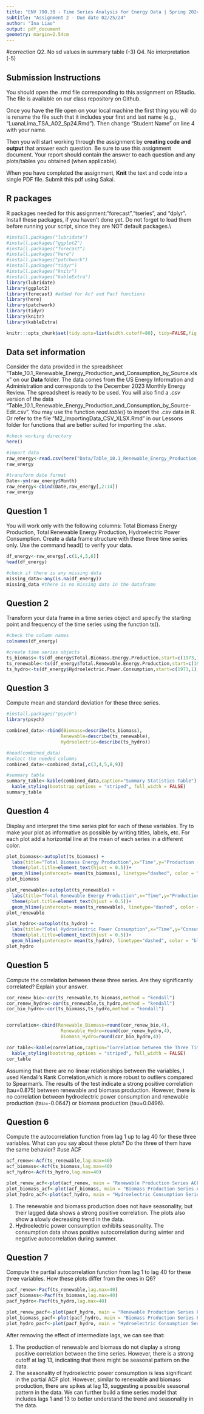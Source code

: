 ```yaml
---
title: "ENV 790.30 - Time Series Analysis for Energy Data | Spring 2024"
subtitle: "Assignment 2 - Due date 02/25/24"
author: "Ina Liao"
output: pdf_document
geometry: margin=2.54cm
---
```


#correction 
Q2. No sd values in summary table (-3)
Q4. No interpretation (-5)



## Submission Instructions

You should open the .rmd file corresponding to this assignment on RStudio. The file is available on our class repository on Github.   

Once you have the file open on your local machine the first thing you will do is rename the file such that it includes your first and last name (e.g., "LuanaLima_TSA_A02_Sp24.Rmd"). Then change "Student Name" on line 4 with your name. 

Then you will start working through the assignment by  **creating code and output** that answer each question. Be sure to use this assignment document. Your report should contain the answer to each question and any plots/tables you obtained (when applicable).

When you have completed the assignment, **Knit** the text and code into a single PDF file. Submit this pdf using Sakai. 

## R packages

R packages needed for this assignment:"forecast","tseries", and "dplyr". Install these packages, if you haven't done yet. Do not forget to load them before running your script, since they are NOT default packages.\\

```r
#install.packages("lubridate")
#install.packages("ggplot2")
#install.packages("forecast")
#install.packages("here")
#install.packages("patchwork")
#install.packages("tidyr")
#install.packages("knitr")
#install.packages("kableExtra")
library(lubridate)
library(ggplot2)
library(forecast) #added for Acf and Pacf functions
library(here)
library(patchwork)
library(tidyr)
library(knitr)
library(kableExtra)
```

```r
knitr:::opts_chunk$set(tidy.opts=list(width.cutoff=80), tidy=FALSE,fig.align = "center", dev = "cairo_pdf", fig.pos = "H")
```

## Data set information  

Consider the data provided in the spreadsheet "Table_10.1_Renewable_Energy_Production_and_Consumption_by_Source.xlsx" on our **Data** folder. The data comes from the US Energy Information and Administration and corresponds to the December 2023 Monthly Energy Review. The spreadsheet is ready to be used. You will also find a $.csv$ version of the data "Table_10.1_Renewable_Energy_Production_and_Consumption_by_Source-Edit.csv". You may use the function $read.table()$ to import the $.csv$ data in R. Or refer to the file "M2_ImportingData_CSV_XLSX.Rmd" in our Lessons folder for functions that are better suited for importing the $.xlsx$.

```r
#check working directory
here()

#import data
raw_energy<-read.csv(here("Data/Table_10.1_Renewable_Energy_Production_and_Consumption_by_Source.csv"),stringsAsFactors = TRUE,skip=0,header=TRUE)
raw_energy

#transform date format
Date<-ym(raw_energy$Month)
raw_energy<-cbind(Date,raw_energy[,2:14])
raw_energy
```


## Question 1
You will work only with the following columns: Total Biomass Energy Production, Total Renewable Energy Production, Hydroelectric Power Consumption. Create a data frame structure with these three time series only. Use the command head() to verify your data.

```r
df_energy<-raw_energy[,c(1,4,5,6)]
head(df_energy)

#check if there is any missing data
missing_data<-any(is.na(df_energy))
missing_data #there is no missing data in the dataframe
```


## Question 2
Transform your data frame in a time series object and specify the starting point and frequency of the time series using the function ts().

```r
#check the column names
colnames(df_energy)

#create time series objects
ts_biomass<-ts(df_energy$Total.Biomass.Energy.Production,start=c(1973,1),frequency=12)
ts_renewable<-ts(df_energy$Total.Renewable.Energy.Production,start=c(1973,1),frequency=12)
ts_hydro<-ts(df_energy$Hydroelectric.Power.Consumption,start=c(1973,1),frequency=12)
```


## Question 3
Compute mean and standard deviation for these three series.

```r
#install.packages("psych")
library(psych)

combined_data<-rbind(Biomass=describe(ts_biomass),
                    Renewable=describe(ts_renewable),
                    Hydroelectric=describe(ts_hydro))

#head(combined_data)
#select the needed columns
combined_data<-combined_data[,c(3,4,5,8,9)]

#summary table
summary_table<-kable(combined_data,caption="Summary Statistics Table") %>%
  kable_styling(bootstrap_options = "striped", full_width = FALSE)
summary_table
```
## Question 4
Display and interpret the time series plot for each of these variables. Try to make your plot as informative as possible by writing titles, labels, etc. For each plot add a horizontal line at the mean of each series in a different color.


```r
plot_biomass<-autoplot(ts_biomass) +
  labs(title="Total Biomass Energy Production",x="Time",y="Production (quadrillion Btu)")+
  theme(plot.title=element_text(hjust = 0.5))+
  geom_hline(yintercept= mean(ts_biomass), linetype="dashed", color = "red") 
plot_biomass

plot_renewable<-autoplot(ts_renewable) +
  labs(title="Total Renewable Energy Production",x="Time",y="Production (quadrillion Btu)")+
  theme(plot.title=element_text(hjust = 0.5))+
  geom_hline(yintercept= mean(ts_renewable), linetype="dashed", color = "green") 
plot_renewable

plot_hydro<-autoplot(ts_hydro) +
  labs(title="Total Hydroelectric Power Consumption",x="Time",y="Consumption (quadrillion Btu)")+
  theme(plot.title=element_text(hjust = 0.5))+
  geom_hline(yintercept= mean(ts_hydro), linetype="dashed", color = "blue") 
plot_hydro
```


## Question 5
Compute the correlation between these three series. Are they significantly correlated? Explain your answer.

```r
cor_renew_bio<-cor(ts_renewable,ts_biomass,method = "kendall")
cor_renew_hydro<-cor(ts_renewable,ts_hydro,method = "kendall")
cor_bio_hydro<-cor(ts_biomass,ts_hydro,method = "kendall")


correlation<-cbind(Renewable_Biomass=round(cor_renew_bio,4),
                    Renewable_Hydro=round(cor_renew_hydro,4),
                    Biomass_Hydro=round(cor_bio_hydro,4))

cor_table<-kable(correlation,caption="Correlation between the Three Time Seres")%>%
  kable_styling(bootstrap_options = "striped", full_width = FALSE)
cor_table
```
Assuming that there are no linear relationships between the variables, I used Kendall's Rank Correlation,which  is more robust to outliers compared to Spearman's. The results of the test indicate a strong positive correlation (tau=0.875) between renewable and biomass production. However, there is no correlation between hydroelectric power consumption and renewable production (tau=-0.0647) or biomass production (tau=0.0496).


## Question 6
Compute the autocorrelation function from lag 1 up to lag 40 for these three variables. What can you say about these plots? Do the three of them have the same behavior?
#use ACF
```r
acf_renew<-Acf(ts_renewable,lag.max=40)
acf_biomass<-Acf(ts_biomass,lag.max=40)
acf_hydro<-Acf(ts_hydro,lag.max=40)
```
```r
plot_renew_acf<-plot(acf_renew, main = "Renewable Production Series ACF")
plot_biomass_acf<-plot(acf_biomass, main = "Biomass Production Series ACF")
plot_hydro_acf<-plot(acf_hydro, main = "Hydroelectric Consumption Series ACF")
```
(1) The renewable and biomass production does not have seasonality, but their lagged data shows a strong positive correlation. The plots also show a slowly decreasing trend in the data.
(2) Hydroelectric power consumption exhibits seasonality. The consumption data shows positive autocorrelation during winter and negative autocorrelation during summer.


## Question 7
Compute the partial autocorrelation function from lag 1 to lag 40 for these three variables. How these plots differ from the ones in Q6?

```r
pacf_renew<-Pacf(ts_renewable,lag.max=40)
pacf_biomass<-Pacf(ts_biomass,lag.max=40)
pacf_hydro<-Pacf(ts_hydro,lag.max=40)
```

```r
plot_renew_pacf<-plot(pacf_hydro, main = "Renewable Production Series PACF")
plot_biomass_pacf<-plot(pacf_hydro, main = "Biomass Production Series PACF")
plot_hydro_pacf<-plot(pacf_hydro, main = "Hydroelectric Consumption Series PACF")
```
After removing the effect of intermediate lags, we can see that:

(1) The production of renewable and biomass do not display a strong positive correlation between the time series. However, there is a strong cutoff at lag 13, indicating that there might be seasonal pattern on the data. 
(2) The seasonality of hydroelectric power consumption is less significant in the partial ACF plot. However, similar to renewable and biomass production, there are spikes at lag 13, suggesting a possible seasonal pattern in the data. We can further build a time series model that includes lags 1 and 13 to better understand the trend and seasonality in the data.

